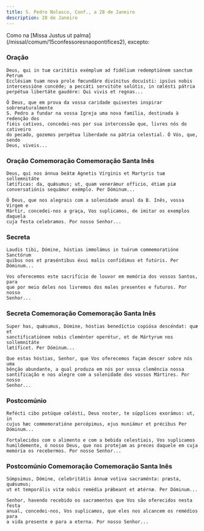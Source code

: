 ```yaml
---
title: S. Pedro Nolasco, Conf., a 28 de Janeiro
description: 28 de Janeiro
---
```


<aside>
  Como na [Missa Justus ut palma](/missal/comum/15confessoresnaopontifices2),
  excepto:
</aside>

### Oração

<div class="side-by-side not-content">

    Deus, qui in tuæ caritátis exémplum ad fidélium redemptiónem sanctum Petrum
    Ecclésiam tuam nova prole fœcundáre divínitus docuísti: ipsíus nobis
    intercessióne concéde; a peccáti servitúte solútis, in cœlésti pátria
    perpétua libertáte gaudére: Qui vivis et regnas...

    Ó Deus, que em prova da vossa caridade quisestes inspirar sobrenaturalmente
    S. Pedro a fundar na vossa Igreja uma nova família, destinada à redenção dos
    fiéis cativos, concedei-nos por sua intercessão que, livres nós do cativeiro
    do pecado, gozemos perpétua liberdade na pátria celestial. Ó Vós, que, sendo
    Deus, viveis...

</div>

### Oração Comemoração Comemoração Santa Inês

<div class="side-by-side not-content">

    Deus, qui nos ánnua beátæ Agnetis Vírginis et Martyris tuæ sollemnitáte
    lætíficas: da, quǽsumus; ut, quam venerámur officio, étiam piæ
    conversatiónis sequámur exémplo. Per Dóminum...

    Ó Deus, que nos alegrais com a solenidade anual da B. Inês, vossa Virgem e
    Mártir, concedei-nos a graça, Vos suplicamos, de imitar os exemplos daquela
    cuja festa celebramos. Por nosso Senhor...

</div>

### Secreta

<div class="side-by-side not-content">

    Laudis tibi, Dómine, hóstias immolámus in tuórum commemoratióne Sanctórum
    quibus nos et præséntibus éxui malis confídimus et futúris. Per Dóminum...

    Vos oferecemos este sacrifício de louvor em memória dos vossos Santos, para
    que por meio deles nos livremos dos males presentes e futuros. Por nosso
    Senhor...

</div>

### Secreta Comemoração Comemoração Santa Inês

<div class="side-by-side not-content">

    Super has, quǽsumus, Dómine, hóstias benedíctio copiósa descéndat: quæ et
    sanctificatiónem nobis cleménter operétur, et de Mártyrum nos sollemnitáte
    lætíficet. Per Dóminum...

    Que estas hóstias, Senhor, que Vos oferecemos façam descer sobre nós uma
    bênção abundante, a qual produza em nós por vossa clemência nossa
    santificação e nos alegre com a solenidade dos vossos Mártires. Por nosso
    Senhor...

</div>

### Postcomúnio

<div class="side-by-side not-content">

    Refécti cibo potúque cœlésti, Deus noster, te súpplices exorámus: ut, in
    cujus hæc commemoratióne percépimus, ejus muniámur et précibus Per
    Dóminum...

    Fortalecidos com o alimento e com a bebida celestiais, Vos suplicamos
    humildemente, ó nosso Deus, que nos protejam as preces daquele em cuja
    memória os recebermos. Por nosso Senhor...

</div>

### Postcomúnio Comemoração Comemoração Santa Inês

<div class="side-by-side not-content">

    Súmpsimus, Dómine, celebritátis ánnuæ votiva sacraménta: præsta, quǽsumus;
    ut et temporális vitæ nobis remédia prǽbeant et ætérnæ. Per Dóminum...

    Senhor, havendo recebido os sacramentos que Vos são oferecidos nesta festa
    anual, concedei-nos, Vos suplicamos, que eles nos alcancem os remédios para
    a vida presente e para a eterna. Por nosso Senhor...

</div>
